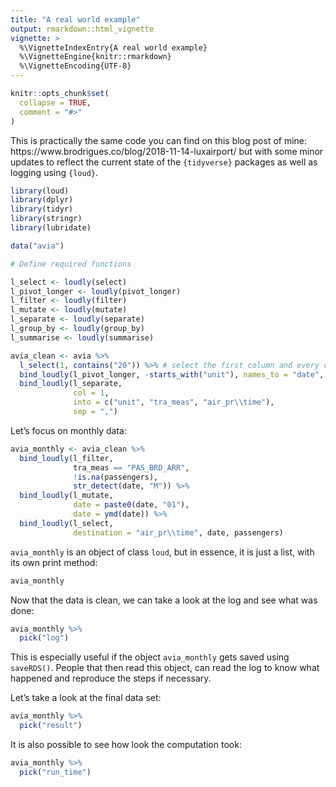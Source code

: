 ```yaml
---
title: "A real world example"
output: rmarkdown::html_vignette
vignette: >
  %\VignetteIndexEntry{A real world example}
  %\VignetteEngine{knitr::rmarkdown}
  %\VignetteEncoding{UTF-8}
---
```


```r
knitr::opts_chunk$set(
  collapse = TRUE,
  comment = "#>"
)
```

This is practically the same code you can find on this blog post of mine:
https://www.brodrigues.co/blog/2018-11-14-luxairport/
but with some minor updates to reflect the current state of the `{tidyverse}` packages as well
as logging using `{loud}`.

```r
library(loud)
library(dplyr)
library(tidyr)
library(stringr)
library(lubridate)

data("avia")

# Define required functions

l_select <- loudly(select)
l_pivot_longer <- loudly(pivot_longer)
l_filter <- loudly(filter)
l_mutate <- loudly(mutate)
l_separate <- loudly(separate)
l_group_by <- loudly(group_by)
l_summarise <- loudly(summarise)

```

```r
avia_clean <- avia %>%
  l_select(1, contains("20")) %>% # select the first column and every column starting with 10
  bind_loudly(l_pivot_longer, -starts_with("unit"), names_to = "date", values_to = "passengers") %>%
  bind_loudly(l_separate,
              col = 1,
              into = c("unit", "tra_meas", "air_pr\\time"),
              sep = ",") 

```

Let’s focus on monthly data:

```r
avia_monthly <- avia_clean %>%
  bind_loudly(l_filter,
              tra_meas == "PAS_BRD_ARR",
              !is.na(passengers),
              str_detect(date, "M")) %>%
  bind_loudly(l_mutate,
              date = paste0(date, "01"),
              date = ymd(date)) %>%
  bind_loudly(l_select,
              destination = "air_pr\\time", date, passengers)

```

`avia_monthly` is an object of class `loud`, but in essence, it is just a list, with its own
print method:

```r
avia_monthly
```

Now that the data is clean, we can take a look at the log and see what was done:

```r

avia_monthly %>%
  pick("log")

```

This is especially useful if the object `avia_monthly` gets saved using `saveRDS()`. People that
then read this object, can read the log to know what happened and reproduce the steps if necessary.

Let's take a look at the final data set:

```r
avia_monthly %>%
  pick("result")
```

It is also possible to see how look the computation took:

```r
avia_monthly %>%
  pick("run_time")
```
